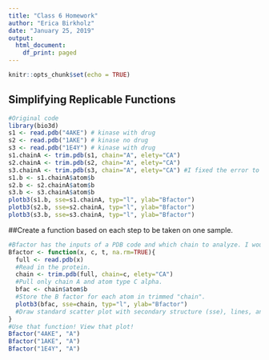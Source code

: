 ```yaml
---
title: "Class 6 Homework"
author: "Erica Birkholz"
date: "January 25, 2019"
output:
  html_document:
    df_print: paged
---
```


```r
knitr::opts_chunk$set(echo = TRUE)
```

## Simplifying Replicable Functions

```r
#Original code
library(bio3d)
s1 <- read.pdb("4AKE") # kinase with drug
s2 <- read.pdb("1AKE") # kinase no drug
s3 <- read.pdb("1E4Y") # kinase with drug
s1.chainA <- trim.pdb(s1, chain="A", elety="CA")
s2.chainA <- trim.pdb(s2, chain="A", elety="CA")
s3.chainA <- trim.pdb(s3, chain="A", elety="CA") #I fixed the error to check against the right plots.
s1.b <- s1.chainA$atom$b
s2.b <- s2.chainA$atom$b
s3.b <- s3.chainA$atom$b
plotb3(s1.b, sse=s1.chainA, typ="l", ylab="Bfactor")
plotb3(s2.b, sse=s2.chainA, typ="l", ylab="Bfactor")
plotb3(s3.b, sse=s3.chainA, typ="l", ylab="Bfactor")
```

##Create a function based on each step to be taken on one sample.

```r
#Bfactor has the inputs of a PDB code and which chain to analyze. I would allow the atom type to be selected but it appears C-alpha is the only (most?) relevant one. I would also allow parameters besides Bfactor to be plotted but the pdb table does not appear to contain data best visualized by plotting.  This function plots the Bfactor of each residue in the specific chain of a protein, on a lined scatterplot with marginal secondary structure notation.
Bfactor <- function(x, c, t, na.rm=TRUE){
  full <- read.pdb(x)  
  #Read in the protein.
  chain <- trim.pdb(full, chain=c, elety="CA")
  #Pull only chain A and atom type C alpha.
  bfac <- chain$atom$b  
  #Store the B factor for each atom in trimmed "chain".
  plotb3(bfac, sse=chain, typ="l", ylab="Bfactor")
  #Draw standard scatter plot with secondary structure (sse), lines, and a y-axis label.
}
#Use that function! View that plot!
Bfactor("4AKE", "A")
Bfactor("1AKE", "A")
Bfactor("1E4Y", "A")
```


